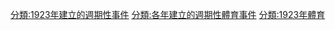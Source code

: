 {{Commons category|Recurring sporting events established in 1923}}
[[分類:1923年建立的週期性事件|分類:1923年建立的週期性事件]]
[[分類:各年建立的週期性體育事件|分類:各年建立的週期性體育事件]]
[[分類:1923年體育|分類:1923年體育]]